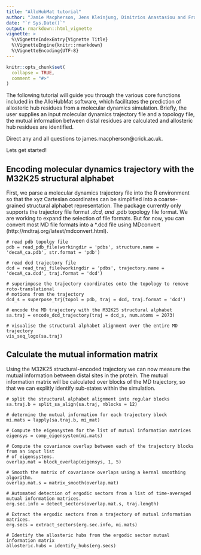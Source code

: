 ```yaml
---
title: "AlloHubMat tutorial"
author: "Jamie Macpherson, Jens Kleinjung, Dimitrios Anastasiou and Franca Fraternali"
date: "`r Sys.Date()`"
output: rmarkdown::html_vignette
vignette: >
  %\VignetteIndexEntry{Vignette Title}
  %\VignetteEngine{knitr::rmarkdown}
  %\VignetteEncoding{UTF-8}
---
```


```r
knitr::opts_chunk$set(
  collapse = TRUE,
  comment = "#>"
)
```

The following tutorial will guide you through the various core functions included in the AlloHubMat software, which
facilitates the prediction of allosteric hub residues from a molecular dynamics simulation. Briefly, the user supplies an
input molecular dynamics trajectory file and a topology file, the mutual information between distal residues are calculated
and allosteric hub residues are identified.

Direct any and all questions to james.macpherson@crick.ac.uk.  

Lets get started! 


## Encoding molecular dynamics trajectory with the M32K25 structural alphabet

First, we parse a molecular dynamics trajectory file into the R environment so that the xyz Cartesian coordinates can be 
simplified into a coarse-grained structural alphabet representation. The package currently only supports the trajectory file
format *.dcd, and *.pdb topology file format. We are working to expand the selection of file formats. But for now, you can convert
most MD file formats into a *.dcd file using MDconvert (http://mdtraj.org/latest/mdconvert.html). 

```
# read pdb topolgy file
pdb = read_pdb_file(workingdir = 'pdbs', structure.name = 'decaA_ca.pdb', str.format = 'pdb')

# read dcd trajectory file
dcd = read_traj_file(workingdir = 'pdbs', trajectory.name = 'decaA_ca.dcd', traj.format = 'dcd')

# superimpose the trajectory coordinates onto the topology to remove roto-translational
# motions from the trajectory
dcd_s = superpose_trj(topol = pdb, traj = dcd, traj.format = 'dcd')

# encode the MD trajectory with the M32K25 structural alphabet
sa.traj = encode_dcd_trajectory(traj = dcd_s, num.atoms = 2073)

# visualise the structural alphabet alignment over the entire MD trajectory
vis_seq_logo(sa.traj)

```


## Calculate the mutual information matrix
Using the M32K25 structural-encoded trajectory we can now measure the mutual information between distal sites in the protein.
The mutual information matrix will be calculated over blocks of the MD trajectory, so that we can explitly identify sub-states 
within the simulation.

```
# split the structural alphabet alignment into regular blocks
sa.traj.b = split_sa_align(sa.traj, nblocks = 12)

# determine the mutual information for each trajectory block
mi.mats = lapply(sa.traj.b, mi_mat)

# Compute the eigensystem for the list of mutual information matrices
eigensys = comp_eigensystem(mi.mats)

# Compute the covariance overlap between each of the trajectory blocks from an input list
# of eigensystems.
overlap.mat = block_overlap(eigensys, 1, 5)

# Smooth the matrix of covariance overlaps using a kernal smoothing algorithm.
overlap.mat.s = matrix_smooth(overlap.mat)

# Automated detection of ergodic sectors from a list of time-averaged mutual information matrices.
erg.sec.info = detect_sectors(overlap.mat.s, traj.length)

# Extract the ergodic sectors from a trajectory of mutual information matrices.
erg.secs = extract_sectors(erg.sec.info, mi.mats)

# Identify the allosteric hubs from the ergodic sector mutual information matrix  
allosteric.hubs = identify_hubs(erg.secs) 

```





















